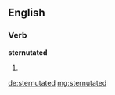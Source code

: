 ==English==

===Verb===
'''sternutated'''

# {{en-past of|sternutate}}

[[de:sternutated]]
[[mg:sternutated]]